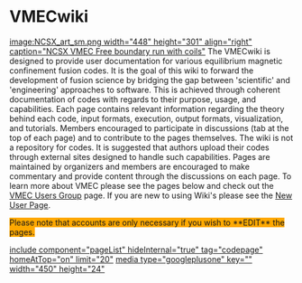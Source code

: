=VMECwiki= 
[[image:NCSX_art_sm.png width="448" height="301" align="right" caption="NCSX VMEC Free boundary run with coils"]]
The VMECwiki is designed to provide user documentation for various equilibrium magnetic confinement fusion codes. It is the goal of this wiki to forward the development of fusion science by bridging the gap between 'scientific' and 'engineering' approaches to software. This is achieved through coherent documentation of codes with regards to their purpose, usage, and capabilities. Each page contains relevant information regarding the theory behind each code, input formats, execution, output formats, visualization, and tutorials. Members encouraged to participate in discussions (tab at the top of each page) and to contribute to the pages themselves. The wiki is not a repository for codes. It is suggested that authors upload their codes through external sites designed to handle such capabilities. Pages are maintained by organizers and members are encouraged to make commentary and provide content through the discussions on each page. To learn more about VMEC please see the pages below and check out the [[VMECUG|VMEC Users Group]] page. If you are new to using Wiki's please see the [[New Wiki User|New User Page]].

<span style="background-color: #ffa800;">Please note that accounts are only necessary if you wish to **EDIT** the pages.</span>

[[include component="pageList" hideInternal="true" tag="codepage" homeAtTop="on" limit="20"]]
[[media type="googleplusone" key="" width="450" height="24"]]
